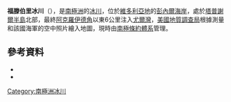 {{coord|70|48|S|166|57|E|source:GNIS|display=title}}

'''福滕伯里冰川'''（{{lang-en|Fortenberry Glacier}}），是[[南極洲|南極洲]]的[[冰川|冰川]]，位於[[維多利亞地|維多利亞地]]的[[彭內爾海岸|彭內爾海岸]]，處於[[塔普謝爾半島|塔普謝爾半島]]北部，最終[[阿克羅伊德角|阿克羅伊德角]]以東6公里注入[[尤爾灣|尤爾灣]]，[[美國地質調查局|美國地質調查局]]根據測量和該國海軍的空中照片繪入地圖，現時由[[南極條約體系|南極條約體系]]管理。

==參考資料==
*{{cite gnis | type = antarid | id = 5155| name = Fortenberry Glacier | accessdate = 2012-04-02}}
*{{usgs-gazetteer|id=5155}}

{{Antarctica-geo-stub}}
[[Category:南極洲冰川|Category:南極洲冰川]]